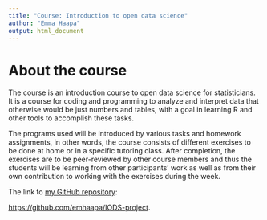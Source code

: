 ```yaml
---
title: "Course: Introduction to open data science"
author: "Emma Haapa"
output: html_document
---
```

# About the course {#anchor} 

The course is an introduction course to open data science for statisticians. It is a course for coding and programming to analyze and interpret data that otherwise would be just numbers and tables, with a goal in learning R and other tools to accomplish these tasks. 

The programs used will be introduced by various tasks and homework assignments, in other words, the course consists of different exercises to be done at home or in a specific tutoring class. After completion, the exercises are to be peer-reviewed by other course members and thus the students will be learning from other participants' work as well as from their own contribution to working with the exercises during the week.

The link to [my GitHub repository](https://github.com/emhaapa/IODS-project):

<https://github.com/emhaapa/IODS-project>.